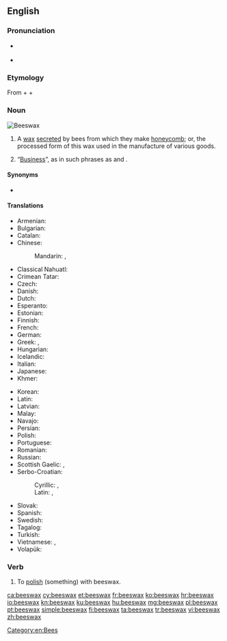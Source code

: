 ==English==
{{wikipedia}}

===Pronunciation===
* {{a|US}} {{IPA|/ˈbizwæks/|lang=en}}
* {{audio|en-us-beeswax.ogg|Audio (US)|lang=en}}

===Etymology===
From {{m|en|bees}} + {{m|en|'s}} + {{m|en|wax}}

===Noun===
[[File:Beeswax.jpg|thumb|'''Beeswax''']]
{{en-noun|head=[[bee]]s[[wax]]|-|es}}

# A [[wax]] [[secrete]]d by bees from which they make [[honeycomb]]; or, the processed form of this wax used in the manufacture of various goods.
# {{label|en|colloquial|mildly|humorous}} “[[business|Business]]”, as in such phrases as {{m|en|mind your own beeswax}} and {{m|en|none of your beeswax}}.

====Synonyms====
* {{l|en|E901}} {{qualifier|when used as a [[glazing agent]]}}

====Translations====
{{trans-top|wax secreted by bees}}
* Armenian: {{t+|hy|մեղրամոմ}}
* Bulgarian: {{t|bg|пчелен восък|sc=Cyrl}}
* Catalan: {{t|ca|cera d'abelles|f}}
* Chinese:
*: Mandarin: {{t|cmn|蜜蠟|sc=Hani}}, {{t+|cmn|蜜蜡|tr=mìlà|sc=Hani}}
* Classical Nahuatl: {{t|nci|xīcohcuitlatl}}
* Crimean Tatar: {{t|crh|balavuz}}
* Czech: {{t|cs|včelí vosk|m}}
* Danish: {{t+|da|bivoks}}
* Dutch: {{t+|nl|bijenwas|m}}
* Esperanto: {{t|eo|abelvakso}}
* Estonian: {{t|et|mesilasvaha}}
* Finnish: {{t+|fi|mehiläisvaha}}
* French: {{t+|fr|cire d'abeille|f}}
* German: {{t+|de|Bienenwachs|n}}
* Greek: {{t|el|μελισσόκηρος|m}}, {{t+|el|μελισσοκέρι|n}}
* Hungarian: {{t+|hu|méhviasz}}
* Icelandic: {{t|is|bývax|n}}
* Italian: {{t|it|cera d'api}}
* Japanese: {{t|ja|蜜蝋|tr=[[みつろう]], mitsurō|sc=Jpan}}
* Khmer: {{t|km|ក្រមួនឃ្មុំ|tr=kror moun khmom|sc=Khmr}}
{{trans-mid}}
* Korean: {{t+|ko|밀랍|sc=Kore}}
* Latin: {{t|la|cera|f}}
* Latvian: {{t+|lv|vasks|m}}
* Malay: {{t|ms|lilin lebah}}
* Navajo: {{t|nv|tsísʼná bijeeh}}
* Persian: {{t+|fa|موم|tr=mum|sc=fa-Arab}}
* Polish: {{t|pl|[[wosk]] [[pszczeli]]|m-in}}
* Portuguese: {{t|pt|cera de abelha|f}}
* Romanian: {{t+|ro|ceară de albine|f}}
* Russian: {{t|ru|пчели́ный воск|m}}
* Scottish Gaelic: {{t|gd|cèir|f}}, {{t|gd|cèir-sheillean|f}}
* Serbo-Croatian:
*: Cyrillic: {{t|sh|восковаринa|f|sc=Cyrl}}, {{t|sh|пчелињи восак|m|sc=Cyrl}}
*: Latin: {{t+|sh|voskovarina|f}}, {{t|sh|pčelinji vosak|m}}
* Slovak: {{t|sk|včelí vosk|m}}
* Spanish: {{t|es|cera de abeja|f}}
* Swedish: {{t+|sv|bivax|n}}
* Tagalog: {{t|tl|pagkit}}
* Turkish: {{t+|tr|balmumu}}
* Vietnamese: {{t|vi|sáp ong}}, {{t+|vi|lạp}}
* Volapük: {{t+|vo|bienaväk}}
{{trans-bottom}}

===Verb===
{{en-verb|es}}

# To [[polish]] (something) with beeswax.

[[Category:en:Bees]]

[[ca:beeswax]]
[[cy:beeswax]]
[[et:beeswax]]
[[fr:beeswax]]
[[ko:beeswax]]
[[hr:beeswax]]
[[io:beeswax]]
[[kn:beeswax]]
[[ku:beeswax]]
[[hu:beeswax]]
[[mg:beeswax]]
[[pl:beeswax]]
[[pt:beeswax]]
[[simple:beeswax]]
[[fi:beeswax]]
[[ta:beeswax]]
[[tr:beeswax]]
[[vi:beeswax]]
[[zh:beeswax]]